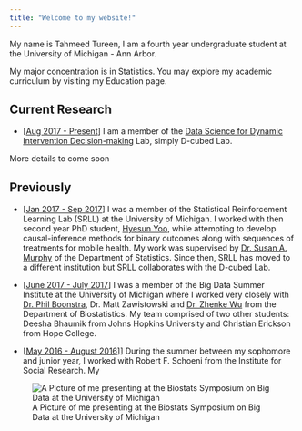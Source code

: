 ```yaml
---
title: "Welcome to my website!"
---
```


My name is Tahmeed Tureen, I am a fourth year undergraduate student at the University of Michigan - Ann Arbor. 


My major concentration is in Statistics. You may explore my academic curriculum by visiting my Education page.


## Current Research

- [[Aug 2017 - Present]()] I am a member of the [Data Science for Dynamic Intervention Decision-making]() Lab, simply D-cubed Lab.

More details to come soon

## Previously

- [[Jan 2017 - Sep 2017]()] I was a member of the Statistical Reinforcement Learning Lab (SRLL) at the University of Michigan. I worked with then second year PhD student, [Hyesun Yoo](), while attempting to develop causal-inference methods for binary outcomes along with sequences of treatments for mobile health. My work was supervised by [Dr. Susan A. Murphy]() of the Department of Statistics. Since then, SRLL has moved to a different institution but SRLL collaborates with the D-cubed Lab.


- [[June 2017 - July 2017]()] I was a member of the Big Data Summer Institute at the University of Michigan where I worked very closely with [Dr. Phil Boonstra](http://www-personal.umich.edu/~philb/), Dr. Matt Zawistowski and [Dr. Zhenke Wu](http://zhenkewu.com/) from the Department of Biostatistics. My team comprised of two other students: Deesha Bhaumik from Johns Hopkins University and Christian Erickson from Hope College.


- [[May 2016 - August 2016]()]] During the summer between my sophomore and junior year, I worked with Robert F. Schoeni from the Institute for Social Research. My  



![A Picture of me presenting at the Biostats Symposium on Big Data at the University of Michigan](bdsi.jpg)